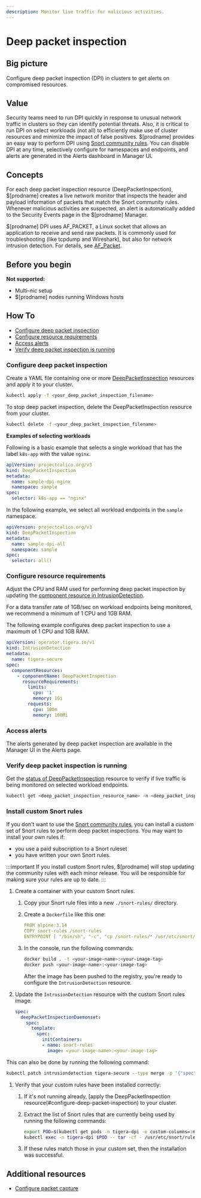 ```yaml
---
description: Monitor live traffic for malicious activities.
---
```


# Deep packet inspection

## Big picture

Configure deep packet inspection (DPI) in clusters to get alerts on compromised resources.

## Value

Security teams need to run DPI quickly in response to unusual network traffic in clusters so they can identify potential threats.
Also, it is critical to run DPI on select workloads (not all) to efficiently make use of cluster resources and minimize the impact of false positives.
$[prodname] provides an easy way to perform DPI using [Snort community rules](https://www.snort.org/downloads/#rule-downloads).
You can disable DPI at any time, selectively configure for namespaces and endpoints, and alerts are generated in the Alerts dashboard in Manager UI.

## Concepts

For each deep packet inspection resource (DeepPacketInspection), $[prodname] creates a live network monitor that inspects the header and payload information of packets that match the Snort community rules.
Whenever malicious activities are suspected, an alert is automatically added to the Security Events page in the $[prodname] Manager.

$[prodname] DPI uses AF_PACKET, a Linux socket that allows an application to receive and send raw packets.
It is commonly used for troubleshooting (like tcpdump and Wireshark), but also for network intrusion detection. For details, see [AF_Packet](https://man7.org/linux/man-pages/man7/packet.7.html).

## Before you begin

**Not supported:**

- Multi-nic setup
- $[prodname] nodes running Windows hosts

## How To

- [Configure deep packet inspection](#configure-deep-packet-inspection)
- [Configure resource requirements](#configure-resource-requirements)
- [Access alerts](#access-alerts)
- [Verify deep packet inspection is running](#verify-deep-packet-inspection-is-running)

### Configure deep packet inspection

Create a YAML file containing one or more [DeepPacketInspection](../reference/resources/deeppacketinspection.mdx) resources and apply it to your cluster.

```bash
kubectl apply -f <your_deep_packet_inspection_filename>
```

To stop deep packet inspection, delete the DeepPacketInspection resource from your cluster.

```bash
kubectl delete -f <your_deep_packet_inspection_filename>
```

**Examples of selecting workloads**

Following is a basic example that selects a single workload that has the label `k8s-app` with the value `nginx`.

```yaml
apiVersion: projectcalico.org/v3
kind: DeepPacketInspection
metadata:
  name: sample-dpi-nginx
  namespace: sample
spec:
  selector: k8s-app == "nginx"
```

In the following example, we select all workload endpoints in the `sample` namespace.

```yaml
apiVersion: projectcalico.org/v3
kind: DeepPacketInspection
metadata:
  name: sample-dpi-all
  namespace: sample
spec:
  selector: all()
```

### Configure resource requirements

Adjust the CPU and RAM used for performing deep packet inspection by updating the [component resource in IntrusionDetection](../reference/installation/api.mdx#operator.tigera.io/v1.IntrusionDetectionComponentResource).

For a data transfer rate of 1GB/sec on workload endpoints being monitored, we recommend a minimum of 1 CPU and 1GB RAM.

The following example configures deep packet inspection to use a maximum of 1 CPU and 1GB RAM.

```yaml
apiVersion: operator.tigera.io/v1
kind: IntrusionDetection
metadata:
  name: tigera-secure
spec:
  componentResources:
    - componentName: DeepPacketInspection
      resourceRequirements:
        limits:
          cpu: '1'
          memory: 1Gi
        requests:
          cpu: 100m
          memory: 100Mi
```

### Access alerts

The alerts generated by deep packet inspection are available in the Manager UI in the Alerts page.

### Verify deep packet inspection is running

Get the [status of DeepPacketInspection](../reference/resources/deeppacketinspection.mdx#status) resource to verify if live traffic is being monitored on selected workload endpoints.

```bash
kubectl get <deep_packet_inspection_resource_name> -n <deep_packet_inspection_namespace>
```

### Install custom Snort rules

If you don't want to use the [Snort community rules](https://www.snort.org/downloads/#rule-downloads), you can install a custom set of Snort rules to perform deep packet inspections.
You may want to install your own rules if:
* you use a paid subscription to a Snort ruleset
* you have written your own Snort rules.

:::important
If you install custom Snort rules, $[prodname] will stop updating the community rules with each minor release.
You will be responsible for making sure your rules are up to date.
:::

1. Create a container with your custom Snort rules.

   1. Copy your Snort rule files into a new `./snort-rules/` directory.
   1. Create a `Dockerfile` like this one:

      ```yaml
      FROM alpine:3.14
      COPY snort-rules /snort-rules
      ENTRYPOINT [ "/bin/sh", "-c", "cp /snort-rules/* /usr/etc/snort/rules/" ]
      ```
   1. In the console, run the following commands:

      ```bash
      docker build . -t <your-image-name>:<your-image-tag>
      docker push <your-image-name>:<your-image-tag>
      ```

      After the image has been pushed to the registry, you're ready to configure the `IntrusionDetection` resource.

1. Update the `IntrusionDetection` resource with the custom Snort rules image.

   ```yaml
   spec:
     deepPacketInspectionDaemonset:
       spec:
         template:
           spec:
             initContainers:
             - name: snort-rules
               image: <your-image-name>:<your-image-tag>
   ```

  This can also be done by running the following command:

  ```bash
  kubectl patch intrusiondetection tigera-secure --type merge -p '{"spec":{"deepPacketInspectionDaemonset":{"spec":{"template":{"spec":{"initContainers":[{"name":"snort-rules", "image":"<your-image-name>:<your-image-tag>"}]}}}}}}'
  ```

1. Verify that your custom rules have been installed correctly:

   1. If it's not running already, [apply the DeepPacketInspection resource(#configure-deep-packet-inspection) to your cluster.
   1. Extract the list of Snort rules that are currently being used by running the following commands:

      ```bash
      export POD=$(kubectl get pods -n tigera-dpi -o custom-columns=:metadata.name --no-headers | head -n 1) \
      kubectl exec -n tigera-dpi $POD -- tar -cf - /usr/etc/snort/rules | tar --strip-components=4 -xf -
      ```

   1. If these rules match those in your custom set, then the installation was successful.

## Additional resources

- [Configure packet capture](../visibility/packetcapture.mdx)
